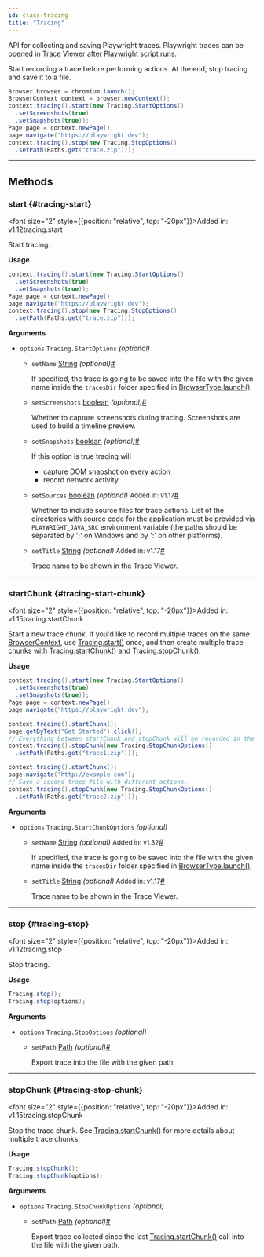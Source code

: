 ```yaml
---
id: class-tracing
title: "Tracing"
---
```



API for collecting and saving Playwright traces. Playwright traces can be opened in [Trace Viewer](../trace-viewer.mdx) after Playwright script runs.

Start recording a trace before performing actions. At the end, stop tracing and save it to a file.

```java
Browser browser = chromium.launch();
BrowserContext context = browser.newContext();
context.tracing().start(new Tracing.StartOptions()
  .setScreenshots(true)
  .setSnapshots(true));
Page page = context.newPage();
page.navigate("https://playwright.dev");
context.tracing().stop(new Tracing.StopOptions()
  .setPath(Paths.get("trace.zip")));
```


---

## Methods

### start {#tracing-start}

<font size="2" style={{position: "relative", top: "-20px"}}>Added in: v1.12</font><x-search>tracing.start</x-search>

Start tracing.

**Usage**

```java
context.tracing().start(new Tracing.StartOptions()
  .setScreenshots(true)
  .setSnapshots(true));
Page page = context.newPage();
page.navigate("https://playwright.dev");
context.tracing().stop(new Tracing.StopOptions()
  .setPath(Paths.get("trace.zip")));
```

**Arguments**
- `options` `Tracing.StartOptions` *(optional)*
  - `setName` [String] *(optional)*<a aria-hidden="true" tabIndex="-1" class="list-anchor-link" id="tracing-start-option-name"/><a href="#tracing-start-option-name" class="list-anchor">#</a>
    
    If specified, the trace is going to be saved into the file with the given name inside the `tracesDir` folder specified in [BrowserType.launch()](/api/class-browsertype.mdx#browser-type-launch).
  - `setScreenshots` [boolean] *(optional)*<a aria-hidden="true" tabIndex="-1" class="list-anchor-link" id="tracing-start-option-screenshots"/><a href="#tracing-start-option-screenshots" class="list-anchor">#</a>
    
    Whether to capture screenshots during tracing. Screenshots are used to build a timeline preview.
  - `setSnapshots` [boolean] *(optional)*<a aria-hidden="true" tabIndex="-1" class="list-anchor-link" id="tracing-start-option-snapshots"/><a href="#tracing-start-option-snapshots" class="list-anchor">#</a>
    
    If this option is true tracing will
    * capture DOM snapshot on every action
    * record network activity
  - `setSources` [boolean] *(optional)* <font size="2">Added in: v1.17</font><a aria-hidden="true" tabIndex="-1" class="list-anchor-link" id="tracing-start-option-sources"/><a href="#tracing-start-option-sources" class="list-anchor">#</a>
    
    Whether to include source files for trace actions. List of the directories with source code for the application must be provided via `PLAYWRIGHT_JAVA_SRC` environment variable (the paths should be separated by ';' on Windows and by ':' on other platforms).
  - `setTitle` [String] *(optional)* <font size="2">Added in: v1.17</font><a aria-hidden="true" tabIndex="-1" class="list-anchor-link" id="tracing-start-option-title"/><a href="#tracing-start-option-title" class="list-anchor">#</a>
    
    Trace name to be shown in the Trace Viewer.

---

### startChunk {#tracing-start-chunk}

<font size="2" style={{position: "relative", top: "-20px"}}>Added in: v1.15</font><x-search>tracing.startChunk</x-search>

Start a new trace chunk. If you'd like to record multiple traces on the same [BrowserContext], use [Tracing.start()](/api/class-tracing.mdx#tracing-start) once, and then create multiple trace chunks with [Tracing.startChunk()](/api/class-tracing.mdx#tracing-start-chunk) and [Tracing.stopChunk()](/api/class-tracing.mdx#tracing-stop-chunk).

**Usage**

```java
context.tracing().start(new Tracing.StartOptions()
  .setScreenshots(true)
  .setSnapshots(true));
Page page = context.newPage();
page.navigate("https://playwright.dev");

context.tracing().startChunk();
page.getByText("Get Started").click();
// Everything between startChunk and stopChunk will be recorded in the trace.
context.tracing().stopChunk(new Tracing.StopChunkOptions()
  .setPath(Paths.get("trace1.zip")));

context.tracing().startChunk();
page.navigate("http://example.com");
// Save a second trace file with different actions.
context.tracing().stopChunk(new Tracing.StopChunkOptions()
  .setPath(Paths.get("trace2.zip")));
```

**Arguments**
- `options` `Tracing.StartChunkOptions` *(optional)*
  - `setName` [String] *(optional)* <font size="2">Added in: v1.32</font><a aria-hidden="true" tabIndex="-1" class="list-anchor-link" id="tracing-start-chunk-option-name"/><a href="#tracing-start-chunk-option-name" class="list-anchor">#</a>
    
    If specified, the trace is going to be saved into the file with the given name inside the `tracesDir` folder specified in [BrowserType.launch()](/api/class-browsertype.mdx#browser-type-launch).
  - `setTitle` [String] *(optional)* <font size="2">Added in: v1.17</font><a aria-hidden="true" tabIndex="-1" class="list-anchor-link" id="tracing-start-chunk-option-title"/><a href="#tracing-start-chunk-option-title" class="list-anchor">#</a>
    
    Trace name to be shown in the Trace Viewer.

---

### stop {#tracing-stop}

<font size="2" style={{position: "relative", top: "-20px"}}>Added in: v1.12</font><x-search>tracing.stop</x-search>

Stop tracing.

**Usage**

```java
Tracing.stop();
Tracing.stop(options);
```

**Arguments**
- `options` `Tracing.StopOptions` *(optional)*
  - `setPath` [Path] *(optional)*<a aria-hidden="true" tabIndex="-1" class="list-anchor-link" id="tracing-stop-option-path"/><a href="#tracing-stop-option-path" class="list-anchor">#</a>
    
    Export trace into the file with the given path.

---

### stopChunk {#tracing-stop-chunk}

<font size="2" style={{position: "relative", top: "-20px"}}>Added in: v1.15</font><x-search>tracing.stopChunk</x-search>

Stop the trace chunk. See [Tracing.startChunk()](/api/class-tracing.mdx#tracing-start-chunk) for more details about multiple trace chunks.

**Usage**

```java
Tracing.stopChunk();
Tracing.stopChunk(options);
```

**Arguments**
- `options` `Tracing.StopChunkOptions` *(optional)*
  - `setPath` [Path] *(optional)*<a aria-hidden="true" tabIndex="-1" class="list-anchor-link" id="tracing-stop-chunk-option-path"/><a href="#tracing-stop-chunk-option-path" class="list-anchor">#</a>
    
    Export trace collected since the last [Tracing.startChunk()](/api/class-tracing.mdx#tracing-start-chunk) call into the file with the given path.


[APIRequest]: /api/class-apirequest.mdx "APIRequest"
[APIRequestContext]: /api/class-apirequestcontext.mdx "APIRequestContext"
[APIResponse]: /api/class-apiresponse.mdx "APIResponse"
[APIResponseAssertions]: /api/class-apiresponseassertions.mdx "APIResponseAssertions"
[Browser]: /api/class-browser.mdx "Browser"
[BrowserContext]: /api/class-browsercontext.mdx "BrowserContext"
[BrowserType]: /api/class-browsertype.mdx "BrowserType"
[CDPSession]: /api/class-cdpsession.mdx "CDPSession"
[ConsoleMessage]: /api/class-consolemessage.mdx "ConsoleMessage"
[Dialog]: /api/class-dialog.mdx "Dialog"
[Download]: /api/class-download.mdx "Download"
[ElementHandle]: /api/class-elementhandle.mdx "ElementHandle"
[FileChooser]: /api/class-filechooser.mdx "FileChooser"
[FormData]: /api/class-formdata.mdx "FormData"
[Frame]: /api/class-frame.mdx "Frame"
[FrameLocator]: /api/class-framelocator.mdx "FrameLocator"
[JSHandle]: /api/class-jshandle.mdx "JSHandle"
[Keyboard]: /api/class-keyboard.mdx "Keyboard"
[Locator]: /api/class-locator.mdx "Locator"
[LocatorAssertions]: /api/class-locatorassertions.mdx "LocatorAssertions"
[Mouse]: /api/class-mouse.mdx "Mouse"
[Page]: /api/class-page.mdx "Page"
[PageAssertions]: /api/class-pageassertions.mdx "PageAssertions"
[Playwright]: /api/class-playwright.mdx "Playwright"
[PlaywrightAssertions]: /api/class-playwrightassertions.mdx "PlaywrightAssertions"
[PlaywrightException]: /api/class-playwrightexception.mdx "PlaywrightException"
[Request]: /api/class-request.mdx "Request"
[RequestOptions]: /api/class-requestoptions.mdx "RequestOptions"
[Response]: /api/class-response.mdx "Response"
[Route]: /api/class-route.mdx "Route"
[Selectors]: /api/class-selectors.mdx "Selectors"
[TimeoutError]: /api/class-timeouterror.mdx "TimeoutError"
[Touchscreen]: /api/class-touchscreen.mdx "Touchscreen"
[Tracing]: /api/class-tracing.mdx "Tracing"
[Video]: /api/class-video.mdx "Video"
[WebError]: /api/class-weberror.mdx "WebError"
[WebSocket]: /api/class-websocket.mdx "WebSocket"
[WebSocketFrame]: /api/class-websocketframe.mdx "WebSocketFrame"
[Worker]: /api/class-worker.mdx "Worker"
[Element]: https://developer.mozilla.org/en-US/docs/Web/API/element "Element"
[EvaluationArgument]: /evaluating.mdx#evaluation-argument "EvaluationArgument"
[Promise]: https://developer.mozilla.org/en-US/docs/Web/JavaScript/Reference/Global_Objects/Promise "Promise"
[iterator]: https://developer.mozilla.org/en-US/docs/Web/JavaScript/Reference/Iteration_protocols "Iterator"
[origin]: https://developer.mozilla.org/en-US/docs/Glossary/Origin "Origin"
[selector]: https://developer.mozilla.org/en-US/docs/Web/CSS/CSS_Selectors "selector"
[Serializable]: https://developer.mozilla.org/en-US/docs/Web/JavaScript/Reference/Global_Objects/JSON/stringify#Description "Serializable"
[UIEvent.detail]: https://developer.mozilla.org/en-US/docs/Web/API/UIEvent/detail "UIEvent.detail"
[UnixTime]: https://en.wikipedia.org/wiki/Unix_time "Unix Time"
[xpath]: https://developer.mozilla.org/en-US/docs/Web/XPath "xpath"

[boolean]: https://docs.oracle.com/javase/tutorial/java/nutsandbolts/datatypes.html "boolean"
[byte&#91;&#93;]: https://docs.oracle.com/javase/tutorial/java/nutsandbolts/datatypes.html "byte[]"
[Consumer]: https://docs.oracle.com/javase/8/docs/api/java/util/function/Consumer.html "Consumer"
[double]: https://docs.oracle.com/javase/tutorial/java/nutsandbolts/datatypes.html "double"
[InputStream]: https://docs.oracle.com/javase/8/docs/api/java/io/InputStream.html "InputStream"
[int]: https://docs.oracle.com/javase/tutorial/java/nutsandbolts/datatypes.html "int"
[JsonObject]: https://www.javadoc.io/doc/com.google.code.gson/gson/latest/com.google.gson/com/google/gson/JsonObject.html "JsonObject"
[List]: https://docs.oracle.com/javase/8/docs/api/java/util/List.html "List"
[Map]: https://docs.oracle.com/javase/8/docs/api/java/util/Map.html "Map"
[null]: https://docs.oracle.com/javase/specs/jls/se8/html/jls-3.html#jls-3.10.7 "null"
[Object]: https://docs.oracle.com/javase/8/docs/api/java/lang/Object.html "Object"
[Path]: https://docs.oracle.com/javase/8/docs/api/java/nio/file/Path.html "Path"
[Pattern]: https://docs.oracle.com/javase/8/docs/api/java/util/regex/Pattern.html "Pattern"
[Predicate]: https://docs.oracle.com/javase/8/docs/api/java/util/function/Predicate.html "Predicate"
[void]: https://docs.oracle.com/javase/tutorial/java/javaOO/methods.html "void"
[Runnable]: https://docs.oracle.com/javase/8/docs/api/java/lang/Runnable.html "Runnable"
[RuntimeException]: https://docs.oracle.com/javase/8/docs/api/java/lang/RuntimeException.html "RuntimeException"
[String]: https://docs.oracle.com/javase/8/docs/api/java/lang/String.html "String"

[all available image tags]: https://mcr.microsoft.com/en-us/product/playwright/java/about "all available image tags"
[Microsoft Artifact Registry]: https://mcr.microsoft.com/en-us/product/playwright/java/about "Microsoft Artifact Registry"
[Dockerfile.jammy]: https://github.com/microsoft/playwright-java/blob/main/utils/docker/Dockerfile.jammy "Dockerfile.jammy"
